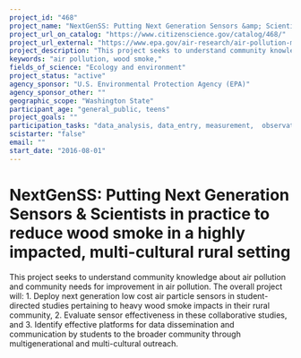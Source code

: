 ```yaml
---
project_id: "468"
project_name: "NextGenSS: Putting Next Generation Sensors &amp; Scientists in practice to reduce wood smoke in a highly impacted, multi-cultural rural setting"
project_url_on_catalog: "https://www.citizenscience.gov/catalog/468/"
project_url_external: "https://www.epa.gov/air-research/air-pollution-monitoring-communities-grants"
project_description: "This project seeks to understand community knowledge about air pollution and community needs for improvement in air pollution. The overall project will:  1. Deploy next generation low cost air particle sensors in student-directed studies pertaining to heavy wood smoke impacts in their rural community,  2. Evaluate sensor effectiveness in these collaborative studies, and  3. Identify effective platforms for data dissemination and communication by students to the broader community through multigenerational and multi-cultural outreach."
keywords: "air pollution, wood smoke,"
fields_of_science: "Ecology and environment"
project_status: "active"
agency_sponsor: "U.S. Environmental Protection Agency (EPA)"
agency_sponsor_other: ""
geographic_scope: "Washington State"
participant_age: "general_public, teens"
project_goals: ""
participation_tasks: "data_analysis, data_entry, measurement,  observation, site_selection_description"
scistarter: "false"
email: ""
start_date: "2016-08-01"
---
```


# NextGenSS: Putting Next Generation Sensors &amp; Scientists in practice to reduce wood smoke in a highly impacted, multi-cultural rural setting

This project seeks to understand community knowledge about air pollution and community needs for improvement in air pollution. The overall project will:  1. Deploy next generation low cost air particle sensors in student-directed studies pertaining to heavy wood smoke impacts in their rural community,  2. Evaluate sensor effectiveness in these collaborative studies, and  3. Identify effective platforms for data dissemination and communication by students to the broader community through multigenerational and multi-cultural outreach.
